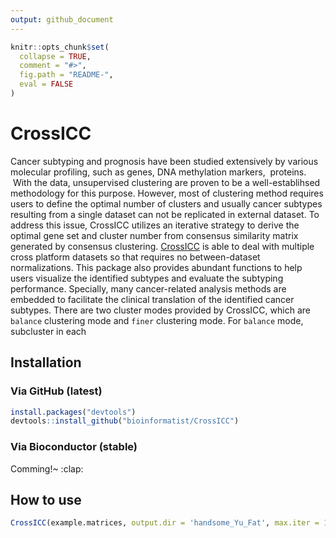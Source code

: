 ```yaml
---
output: github_document
---
```


<!-- README.md is generated from README.Rmd. Please edit that file -->

```r
knitr::opts_chunk$set(
  collapse = TRUE,
  comment = "#>",
  fig.path = "README-",
  eval = FALSE
)
```

# CrossICC

Cancer subtyping and prognosis have been studied extensively by various molecular profiling, such as genes, DNA methylation markers,  proteins.  With the data, unsupervised clustering are proven to be a well-establihsed methodology for this purpose. However, most of clustering method requires users to define the optimal number of clusters and usually cancer subtypes resulting from a single dataset can not be replicated in external dataset. To address this issue, CrossICC utilizes an iterative strategy to derive the optimal gene set and cluster number from consensus similarity matrix generated by consensus clustering. [CrossICC](https://github.com/bioinformatist/CrossICC) is able to deal with multiple cross platform datasets so that requires no between-dataset normalizations. This package also provides abundant functions to help users visualize the identified subtypes and evaluate the subtyping performance. Specially, many cancer-related analysis methods are embedded to facilitate the clinical translation of the identified cancer subtypes.
There are two cluster modes provided by CrossICC, which are `balance` clustering mode and `finer` clustering mode. For `balance` mode, subcluster in each 

## Installation

### Via GitHub (latest)

```r
install.packages("devtools")
devtools::install_github("bioinformatist/CrossICC")
```


### Via Bioconductor (stable)

Comming!~ :clap:

## How to use



```r
CrossICC(example.matrices, output.dir = 'handsome_Yu_Fat', max.iter = 1)
```
